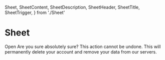 
  Sheet,
  SheetContent,
  SheetDescription,
  SheetHeader,
  SheetTitle,
  SheetTrigger,
} from './Sheet'

<Meta title="Sheet" component={Sheet} />

# Sheet

<Sheet>
  <SheetTrigger>Open</SheetTrigger>
  <SheetContent>
    <SheetHeader>
      <SheetTitle>Are you sure absolutely sure?</SheetTitle>
      <SheetDescription>
        This action cannot be undone. This will permanently delete your account and remove your data
        from our servers.
      </SheetDescription>
    </SheetHeader>
  </SheetContent>
</Sheet>

